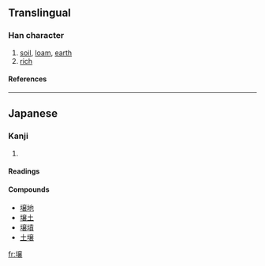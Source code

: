 {{see|壤}}

==Translingual==
===Han character===
{{Han char|rn=32|rad=土|as=13|sn=16|four=|canj=土卜金女 (GYCV)}}
# [[soil]], [[loam]], [[earth]]
# [[rich]]
====References====
{{Han ref|kx=0240.301|hdz=10493.011|uh=58CC|ud=22732}}
----
==Japanese==
===Kanji===
{{ja-kanji|grade=|rs=土13}}
# {{defn|Japanese}} 
====Readings====
{{ja-readings|on=ジョウ (jō)|kun=[[つち]] (tsuchi)}}

====Compounds====
*[[壌地]]
*[[壌土]]
*[[壌墳]]
*[[土壌]]

[[fr:壌]]